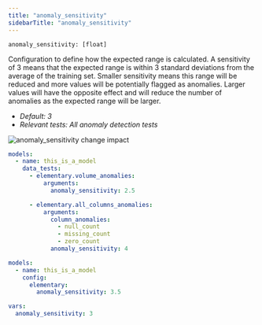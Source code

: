 ```yaml
---
title: "anomaly_sensitivity"
sidebarTitle: "anomaly_sensitivity"
---
```

<Snippet file="ai-generate-test.mdx" />

`anomaly_sensitivity: [float]`

Configuration to define how the expected range is calculated.
A sensitivity of 3 means that the expected range is within 3 standard deviations from the average of the training set.
Smaller sensitivity means this range will be reduced and more values will be potentially flagged as anomalies.
Larger values will have the opposite effect and will reduce the number of anomalies as the expected range will be larger.

- _Default: 3_
- _Relevant tests: All anomaly detection tests_

<Frame caption="anomaly_sensitivity change impact">
  <img
    src="https://res.cloudinary.com/diuctyblm/image/upload/v1683997014/anomaly_sensitivity_n9dpof.png"
    alt="anomaly_sensitivity change impact"
  />
</Frame>

<RequestExample>

```yml test
models:
  - name: this_is_a_model
    data_tests:
      - elementary.volume_anomalies:
          arguments:
            anomaly_sensitivity: 2.5

      - elementary.all_columns_anomalies:
          arguments:
            column_anomalies:
              - null_count
              - missing_count
              - zero_count
            anomaly_sensitivity: 4
```

```yml model
models:
  - name: this_is_a_model
    config:
      elementary:
        anomaly_sensitivity: 3.5
```

```yml dbt_project
vars:
  anomaly_sensitivity: 3
```

</RequestExample>
